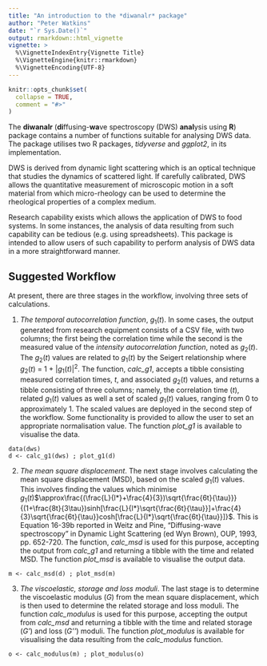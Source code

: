 ---
title: "An introduction to the *diwanalr* package"
author: "Peter Watkins"
date: "`r Sys.Date()`"
output: rmarkdown::html_vignette
vignette: >
  %\VignetteIndexEntry{Vignette Title}
  %\VignetteEngine{knitr::rmarkdown}
  %\VignetteEncoding{UTF-8}
---

```{r setup, include = FALSE}
knitr::opts_chunk$set(
  collapse = TRUE,
  comment = "#>"
)
```

The **diwanalr** (**di**ffusing-**wa**ve spectroscopy (DWS) **anal**ysis using **R**) package contains a number of functions suitable for analysing DWS data. The package utilises two R packages, *tidyverse* and *ggplot2*, in its implementation.

DWS is derived from dynamic light scattering which is an optical technique that studies the dynamics of scattered light. If carefully calibrated, DWS allows the quantitative measurement of microscopic motion in a soft material from which micro-rheology can be used to determine the rheological properties of a complex medium.

Research capability exists which allows the application of DWS to food systems. In some instances, the analysis of data resulting from such capability can be tedious (e.g. using spreadsheets). This package is intended to allow users of such capability to perform analysis of DWS data in a more straightforward manner.


## Suggested Workflow
At present, there are three stages in the workflow, involving three sets of calculations.

1. *The temporal autocorrelation function*, *g*~1~($t$).
In some cases, the output generated from research equipment consists of a CSV file, with two columns; the first being the correlation time while the second is the measured value of the *intensity autocorrelation function*, noted as *g*~2~($t$). The *g*~2~($t$) values are related to *g*~1~($t$) by the Seigert relationship where *g*~2~($t$) = 1 + $|$*g*~1~($t$)$|$$^2$. The function, *calc_g1*, accepts a tibble consisting measured correlation times, $t$, and associated *g*~2~($t$) values, and returns a tibble consisting of three columns; namely, the correlation time ($t$), related *g*~1~($t$) values as well a set of scaled *g*~1~($t$) values, ranging from 0 to approximately 1. The scaled values are deployed in the second step of the workflow. Some functionality is provided to allow the user to set an appropriate normalisation value. The function *plot_g1* is available to visualise the data.

``` 
data(dws)
d <- calc_g1(dws) ; plot_g1(d)
```


2. *The mean square displacement*.
The next stage involves calculating the mean square displacement (MSD), based on the scaled *g*~1~($t$) values. This involves finding the values which minimise *g*$_{1}$($t$)$\approx\frac{(\frac{L}{l*}+\frac{4}{3})\sqrt{\frac{6t}{\tau}}}{(1+\frac{8t}{3\tau})sinh[\frac{L}{l*}\sqrt{\frac{6t}{\tau}}]+\frac{4}{3}\sqrt{\frac{6t}{\tau}}cosh[\frac{L}{l*}\sqrt{\frac{6t}{\tau}}]}$. This is Equation 16-39b reported in Weitz and Pine, "Diffusing-wave spectroscopy" in Dynamic Light Scattering (ed Wyn Brown), OUP, 1993, pp. 652-720. The function, *calc_msd* is used for this purpose, accepting the output from *calc_g1* and returning a tibble with the time and related MSD. The function *plot_msd* is available to visualise the output data.

``` 
m <- calc_msd(d) ; plot_msd(m)
```

3. *The viscoelastic, storage and loss moduli*.
The last stage is to determine the viscoelastic modulus (*G*) from the mean square displacement, which is then used to determine the related storage and loss moduli. The function *calc_modulus* is used for this purpose, accepting the output from *calc_msd* and returning a tibble with the time and related storage (*G'*) and loss (*G''*) moduli. The function *plot_modulus* is available for visualising the data resulting from the *calc_modulus* function.

``` 
o <- calc_modulus(m) ; plot_modulus(o)
```



